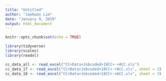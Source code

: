 ```yaml
---
title: "Untitled"
author: "Jaehwan Lim"
date: "January 9, 2019"
output: html_document
---
```


```r
knitr::opts_chunk$set(echo = TRUE)
```

```r
library(tidyverse)
library(scales)
library(readxl)

cc_data_all <- read_excel("CC+Data+Jobcoded+18CC+-+ACC.xls")
cc_data_17 <- read_excel("CC+Data+Jobcoded+18CC+-+ACC.xls", sheet = 2)
cc_data_18 <- read_excel("CC+Data+Jobcoded+18CC+-+ACC.xls", sheet = 3)

```

